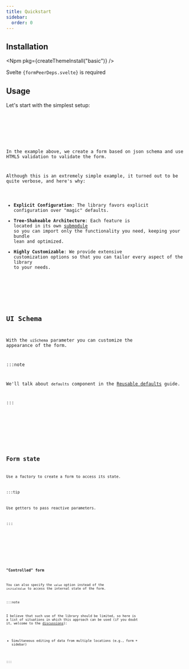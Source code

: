```yaml
---
title: Quickstart
sidebar:
  order: 0
---
```









## Installation

<Npm pkg={createThemeInstall("basic")} />

Svelte <code>{formPeerDeps.svelte}</code> is required

## Usage

Let's start with the simplest setup:

<Code code={simpleSetupCode} lang="svelte" />

<FormCard>
  <SimpleSetupForm client:only="svelte" />
</FormCard>

In the example above, we create a form based on json schema and
use HTML5 validation to validate the form.

Although this is an extremely simple example, it turned out to be quite verbose, and here's why:

- **Explicit Configuration**: The library favors explicit configuration over "magic" defaults.
- **Tree-Shakeable Architecture**: Each feature is located in its own [submodule](https://nodejs.org/api/packages.html#subpath-exports)
so you can import only the functionality you need, keeping your bundle lean and optimized.
- **Highly Customizable**: We provide extensive customization options so that you can tailor every aspect of the library to your needs.

<LinkCard title="Schema" href="../../form/schema/" />

<LinkCard title="Form options" href="../../form/options/" />

## UI Schema

With the `uiSchema` parameter you can customize the appearance of the form.

:::note

We'll talk about `defaults` component in the [Reusable defaults](../reusable-defaults/) guide.

:::

<Code code={uiSchemaCode} lang="svelte" />

<FormCard>
  <UiSchemaForm client:only="svelte" />
</FormCard>

<LinkCard title="UI Schema" href="../../form/ui-schema/" />

## Form state

Use a factory to create a form to access its state.

:::tip

Use getters to pass reactive parameters.

:::

<Code code={formStateCode} lang="svelte" />

<FormCard>
  <FormStateForm client:only="svelte" />
</FormCard>

<LinkCard title="Form state" href="../../form/state/" />

### "Controlled" form

You can also specify the `value` option instead of the `initialValue`
to access the internal state of the form.

:::note

I believe that such use of the library should be limited,
so here is a list of situations in which this approach can be used
(if you doubt it, welcome to the [discussions](https://github.com/x0k/svelte-jsonschema-form/discussions)):

- Simultaneous editing of data from multiple locations (e.g., form + sidebar)

:::

<Code code={controlledFormCode} lang="svelte" />

<FormCard>
  <ControlledForm client:only="svelte" />
</FormCard>
